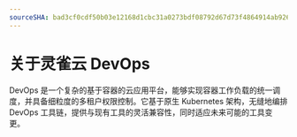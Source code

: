 ```yaml
---
sourceSHA: bad3cf0cdf50b03e12168d1cbc31a0273bdf08792d67d73f4864914ab926f1be
---
```


# 关于灵雀云 DevOps

DevOps 是一个复杂的基于容器的云应用平台，能够实现容器工作负载的统一调度，并具备细粒度的多租户权限控制。它基于原生 Kubernetes 架构，无缝地编排 DevOps 工具链，提供与现有工具的灵活兼容性，同时适应未来可能的工具变更。

<ExternalSite name="devops" />
